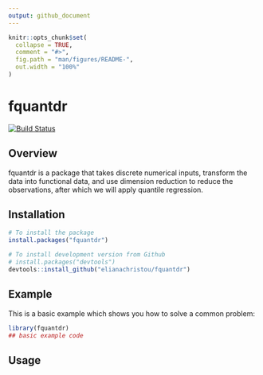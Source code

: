 ```yaml
---
output: github_document
---
```


<!-- README.md is generated from README.Rmd. Please edit that file -->

```r
knitr::opts_chunk$set(
  collapse = TRUE,
  comment = "#>",
  fig.path = "man/figures/README-",
  out.width = "100%"
)
```

# fquantdr

<!-- badges: start -->
[![Build Status](https://travis-ci.com/elianachristou/fquantdr.svg?branch=master)](https://travis-ci.com/elianachristou/fquantdr)

<!-- badges: end -->

## Overview

fquantdr is a package that takes discrete numerical inputs, transform the data into functional data, and use dimension reduction to reduce the observations, after which we will apply quantile regression.


## Installation


<!-- You can install the development version of fquantdr from --> <!-- [GitHub](https://github.com/fquantdr) with: -->

``` r
# To install the package 
install.packages("fquantdr")

# To install development version from Github
# install.packages("devtools")
devtools::install_github("elianachristou/fquantdr")
```

## Example

This is a basic example which shows you how to solve a common problem:

```r
library(fquantdr)
## basic example code
```


<!-- You'll still need to render `README.Rmd` regularly, to keep `README.md` up-to-date. `devtools::build_readme()` is handy for this.

You can also embed plots, for example:

```r
plot(pressure)
```

In that case, don't forget to commit and push the resulting figure files, so they display on GitHub and CRAN. -->

## Usage

<!-- Include ADHD applications? -->

